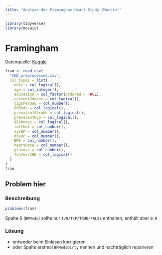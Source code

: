 ```yaml
---
title: "Analyse der Framingham Heart Study (Martin)"
---
```


```r
library(tidyverse)
library(mosaic)
```

# Framingham

Datenquelle: [Kaggle](https://www.kaggle.com/datasets/captainozlem/framingham-chd-preprocessed-data)

```r
fram <- read_csv(
  "CHD_preprocessed.csv",
  col_types = list(
    male = col_logical(),
    age = col_integer(),
    education = col_factor(ordered = TRUE),
    currentSmoker = col_logical(),
    cigsPerDay = col_number(),
    BPMeds = col_logical(),
    prevalentStroke = col_logical(),
    prevalentHyp = col_logical(),
    diabetes = col_logical(),
    totChol = col_number(),
    sysBP = col_number(),
    diaBP = col_number(),
    BMI = col_number(),
    heartRate = col_number(),
    glucose = col_number(),
    TenYearCHD = col_logical()
  )
)
fram
```
## Problem hier

### Beschreibung

```r
problems(fram)
```

Spalte 6 (`BPMeds`) sollte nur `1/0/T/F/TRUE/FALSE` enthalten, enthält aber `0.0`

### Lösung

- entweder beim Einlesen korrigieren
- oder Spalte erstmal `BPMedsDirty` nennen und nachträglich reparieren
